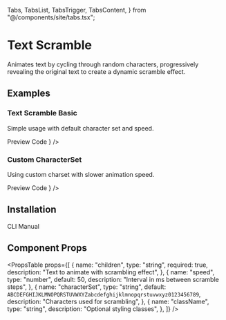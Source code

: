   Tabs,
  TabsList,
  TabsTrigger,
  TabsContent,
} from "@/components/site/tabs.tsx";


# Text Scramble

Animates text by cycling through random characters, progressively revealing the original text to create a dynamic scramble effect.

## Examples

### Text Scramble Basic

Simple usage with default character set and speed.

<Tabs defaultValue="preview" className="">
  <TabsList>
    <TabsTrigger value="preview">Preview</TabsTrigger>
    <TabsTrigger value="code">Code</TabsTrigger>
  </TabsList>
  <TabsContent value="preview">
    <ComponentRenderer reTrigger={true} component={<TextScrambleBasic />} />
  </TabsContent>
  <TabsContent value="code">
    <CodeBlock filePath="src/app/docs/text-scramble/text-scramble-basic.tsx" />
  </TabsContent>
</Tabs>

### Custom CharacterSet

Using custom charset with slower animation speed.

<Tabs defaultValue="preview" className="">
  <TabsList>
    <TabsTrigger value="preview">Preview</TabsTrigger>
    <TabsTrigger value="code">Code</TabsTrigger>
  </TabsList>
  <TabsContent value="preview">
    <ComponentRenderer
      reTrigger={true}
      component={<TextScrambleCustomChars />}
    />
  </TabsContent>
  <TabsContent value="code">
    <CodeBlock filePath="src/app/docs/text-scramble/text-scramble-custom-chars.tsx" />
  </TabsContent>
</Tabs>

## Installation

<Tabs defaultValue="cli" className="">
  <TabsList>
    <TabsTrigger value="cli">CLI</TabsTrigger>
    <TabsTrigger value="manual">Manual</TabsTrigger>
  </TabsList>
  <TabsContent value="cli">
    <Cli command={`add "https://ui.rechesoares.com/registry/text-scramble.json"`} />
  </TabsContent>

  <TabsContent value="manual">
    <CodeBlock filePath="src/components/core/text-scramble.tsx" />
  </TabsContent>
</Tabs>

## Component Props

<PropsTable
  props={[
    {
      name: "children",
      type: "string",
      required: true,
      description: "Text to animate with scrambling effect",
    },
    {
      name: "speed",
      type: "number",
      default: 50,
      description: "Interval in ms between scramble steps",
    },
    {
      name: "characterSet",
      type: "string",
      default: `ABCDEFGHIJKLMNOPQRSTUVWXYZabcdefghijklmnopqrstuvwxyz0123456789`,
      description: "Characters used for scrambling",
    },
    {
      name: "className",
      type: "string",
      description: "Optional styling classes",
    },
  ]}
/>
